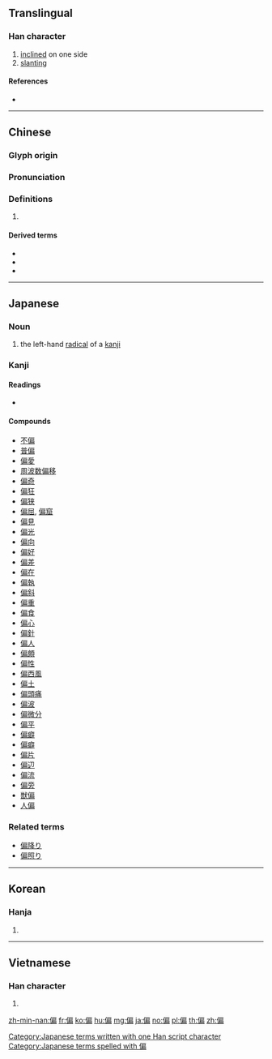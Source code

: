 {{character info/new}}
==Translingual==

===Han character===
{{Han char|rn=9|rad=人|as=09|sn=11|four=23227|canj=OHSB,OISB|ids=⿰亻扁}}

# [[inclined]] on one side
# [[slanting]]

====References====
* {{Han ref|kx=0110.160|dkj=00848|dj=0235.100|hdz=10195.100|uh=504F|ud=20559|bh=B0BE|bd=45246}}

----

==Chinese==
{{zh-forms}}

===Glyph origin===
{{Han etym}}

===Pronunciation===
{{zh-pron
|m=piān
|c=pin1
|h=pfs=phiên
|md=
|mn=phian/phiⁿ/twvk:pheⁿ
|mn_note=phian - literary; phiⁿ/pheⁿ - vernacular
|w=
|mc=y
|oc=y
|cat=
}}

===Definitions===
{{zh-hanzi}}

# {{rfdef|lang=zh}}

====Derived terms====
* {{zh-l|偏頭痛}}
* {{zh-l|偏見|bias}}
* {{zh-l|偏偏}}

----

==Japanese==

===Noun===
{{ja-noun|へん}}

# the left-hand [[radical]] of a [[kanji]]

===Kanji===
{{ja-kanji|grade=c|rs=人09}}

====Readings====
* {{ja-readings|on=[[へん]] (hen)|kun=[[かたよる]] ([[偏る]], katayoru), [[ひとえに]] ([[偏に]], hitoeni)}}

====Compounds====
* [[不偏]]
* [[普偏]]
* [[偏愛]]
* [[周波数偏移]]
* [[偏奇]]
* [[偏狂]]
* [[偏狭]]
* [[偏屈]], [[偏窟]]
* [[偏見]]
* [[偏光]]
* [[偏向]]
* [[偏好]]
* [[偏差]]
* [[偏在]]
* [[偏執]]
* [[偏斜]]
* [[偏重]]
* [[偏食]]
* [[偏心]]
* [[偏針]]
* [[偏人]]
* [[偏頗]]
* [[偏性]]
* [[偏西風]]
* [[偏土]]
* [[偏頭痛]]
* [[偏波]]
* [[偏微分]]
* [[偏平]]
* [[偏癖]]
* [[偏癖]]
* [[偏片]]
* [[偏辺]]
* [[偏流]]
* [[偏旁]]
* [[獣偏]]
* [[人偏]]

===Related terms===
* [[偏降り]]
* [[偏照り]]

[[Category:Japanese terms written with one Han script character]]
[[Category:Japanese terms spelled with 偏]]

----

==Korean==

===Hanja===
{{ko-hanja|hangeul=[[편]]|rv=pyeon|mr=p'yŏn}}

# {{defn|lang=ko|sort=人09}}

----

==Vietnamese==

===Han character===
{{vi-hantu|[[thiên]], [[xiên]], [[xen]]|rs=人09}}

# {{defn|lang=vi|sort=人09}}

[[zh-min-nan:偏]]
[[fr:偏]]
[[ko:偏]]
[[hu:偏]]
[[mg:偏]]
[[ja:偏]]
[[no:偏]]
[[pl:偏]]
[[th:偏]]
[[zh:偏]]